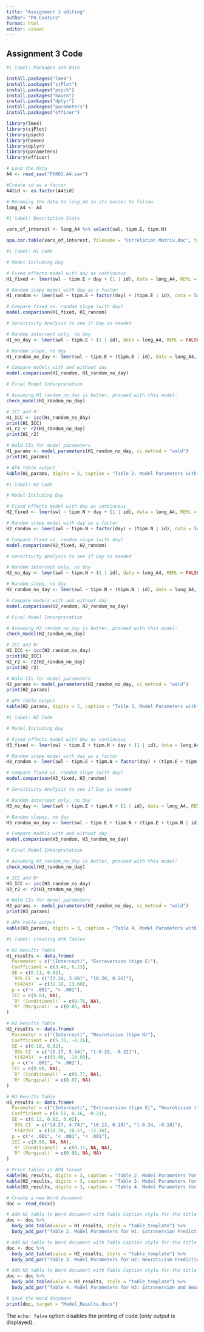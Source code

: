 ```yaml
---
title: "Assignment 3 editing"
author: "PO Couture"
format: html
editor: visual
---
```


## Assignment 3 Code

```r
#| label: Packages and Data

install.packages("lme4")
install.packages("sjPlot")
install.packages("psych")
install.packages("haven")
install.packages("dplyr")
install.packages("parameters")
install.packages("officer")

library(lme4)
library(sjPlot)
library(psych)
library(haven)
library(dplyr)
library(parameters)
library(officer)

# Load the data
A4 <- read_sav("P6003.A4.sav")

#Create id as a factor
A4$id <- as.factor(A4$id)

# Renaming the data to long_A4 so its easier to follow
long_A4 <- A4  
```

```r
#| label: Descriptive Stats

vars_of_interest <- long_A4 %>% select(swl, tipm.E, tipm.N)

apa.cor.table(vars_of_interest, filename = "Correlation Matrix.doc", table.number = 1)

```

```r
#| label: H1 Code

# Model Including Day

# Fixed effects model with day as continuous
H1_fixed <- lmer(swl ~ tipm.E + day + (1 | id), data = long_A4, REML = FALSE)

# Random slope model with day as a factor
H1_random <- lmer(swl ~ tipm.E + factor(day) + (tipm.E | id), data = long_A4, REML = FALSE)

# Compare fixed vs. random slope (with day)
model.comparison(H1_fixed, H1_random)

# Sensitivity Analysis to see if Day is needed

# Random intercept only, no day
H1_no_day <- lmer(swl ~ tipm.E + (1 | id), data = long_A4, REML = FALSE)

# Random slope, no day
H1_random_no_day <- lmer(swl ~ tipm.E + (tipm.E | id), data = long_A4, REML = FALSE)

# Compare models with and without day
model.comparison(H1_random, H1_random_no_day)

# Final Model Interpretation

# Assuming H1_random_no_day is better, proceed with this model:
check_model(H1_random_no_day)

# ICC and R²
H1_ICC <- icc(H1_random_no_day)
print(H1_ICC)
H1_r2 <- r2(H1_random_no_day)
print(H1_r2)

# Wald CIs for model parameters
H1_params <- model_parameters(H1_random_no_day, ci_method = "wald")
print(H1_params)

# APA table output
kable(H1_params, digits = 3, caption = "Table 2. Model Parameters with Wald CIs for H1 (Final Model: No Day)")

```

```r
#| label: H2 Code

# Model Including Day

# Fixed effects model with day as continuous
H2_fixed <- lmer(swl ~ tipm.N + day + (1 | id), data = long_A4, REML = FALSE)

# Random slope model with day as a factor
H2_random <- lmer(swl ~ tipm.N + factor(day) + (tipm.N | id), data = long_A4, REML = FALSE)

# Compare fixed vs. random slope (with day)
model.comparison(H2_fixed, H2_random)

# Sensitivity Analysis to see if Day is needed

# Random intercept only, no day
H2_no_day <- lmer(swl ~ tipm.N + (1 | id), data = long_A4, REML = FALSE)

# Random slope, no day
H2_random_no_day <- lmer(swl ~ tipm.N + (tipm.N | id), data = long_A4, REML = FALSE)

# Compare models with and without day
model.comparison(H2_random, H2_random_no_day)

# Final Model Interpretation

# Assuming H2_random_no_day is better, proceed with this model:
check_model(H2_random_no_day)

# ICC and R²
H2_ICC <- icc(H2_random_no_day)
print(H2_ICC)
H2_r2 <- r2(H2_random_no_day)
print(H2_r2)

# Wald CIs for model parameters
H2_params <- model_parameters(H2_random_no_day, ci_method = "wald")
print(H2_params)

# APA table output
kable(H2_params, digits = 3, caption = "Table 3. Model Parameters with Wald CIs for H2 (Final Model: No Day)")


```

```r
#| label: H3 Code

# Model Including Day

# Fixed effects model with day as continuous
H3_fixed <- lmer(swl ~ tipm.E + tipm.N + day + (1 | id), data = long_A4, REML = FALSE)

# Random slope model with day as a factor
H3_random <- lmer(swl ~ tipm.E + tipm.N + factor(day) + (tipm.E + tipm.N | id), data = long_A4, REML = FALSE)

# Compare fixed vs. random slope (with day)
model.comparison(H3_fixed, H3_random)

# Sensitivity Analysis to see if Day is needed

# Random intercept only, no day
H3_no_day <- lmer(swl ~ tipm.E + tipm.N + (1 | id), data = long_A4, REML = FALSE)

# Random slopes, no day
H3_random_no_day <- lmer(swl ~ tipm.E + tipm.N + (tipm.E + tipm.N | id), data = long_A4, REML = FALSE)

# Compare models with and without day
model.comparison(H3_random, H3_random_no_day)

# Final Model Interpretation

# Assuming H3_random_no_day is better, proceed with this model:
check_model(H3_random_no_day)

# ICC and R²
H3_ICC <- icc(H3_random_no_day)
H3_r2 <- r2(H3_random_no_day)

# Wald CIs for model parameters
H3_params <- model_parameters(H3_random_no_day, ci_method = "wald")
print(H3_params)

# APA table output
kable(H3_params, digits = 3, caption = "Table 4. Model Parameters with Wald CIs for H3 (Final Model: No Day)")


```
```r
#| label: Creating APA Tables

# H1 Results Table
H1_results <- data.frame(
  Parameter = c("(Intercept)", "Extraversion (tipm E)"),
  Coefficient = c(3.46, 0.23),
  SE = c(0.11, 0.02),
  `95% CI` = c("[3.24, 3.68]", "[0.20, 0.26]"),
  `t(4243)` = c(31.18, 13.60),
  p = c("< .001", "< .001"),
  ICC = c(0.84, NA),
  `R² (Conditional)` = c(0.76, NA),
  `R² (Marginal)` = c(0.05, NA)
)

# H2 Results Table
H2_results <- data.frame(
  Parameter = c("(Intercept)", "Neuroticism (tipm N)"),
  Coefficient = c(5.35, -0.26),
  SE = c(0.10, 0.02),
  `95% CI` = c("[5.17, 5.54]", "[-0.29, -0.22]"),
  `t(4243)` = c(55.98, -14.93),
  p = c("< .001", "< .001"),
  ICC = c(0.80, NA),
  `R² (Conditional)` = c(0.77, NA),
  `R² (Marginal)` = c(0.07, NA)
)

# H3 Results Table
H3_results <- data.frame(
  Parameter = c("(Intercept)", "Extraversion (tipm E)", "Neuroticism (tipm N)"),
  Coefficient = c(4.51, 0.16, -0.21),
  SE = c(0.12, 0.02, 0.02),
  `95% CI` = c("[4.27, 4.74]", "[0.13, 0.19]", "[-0.24, -0.18]"),
  `t(4239)` = c(38.20, 10.57, -12.36),
  p = c("< .001", "< .001", "< .001"),
  ICC = c(0.80, NA, NA),
  `R² (Conditional)` = c(0.77, NA, NA),
  `R² (Marginal)` = c(0.08, NA, NA)
)

# Print tables in APA format
kable(H1_results, digits = 3, caption = "Table 2. Model Parameters for H1: Extraversion Predicting Satisfaction with Life (SWL)")
kable(H2_results, digits = 3, caption = "Table 3. Model Parameters for H2: Neuroticism Predicting Satisfaction with Life (SWL)")
kable(H3_results, digits = 3, caption = "Table 4. Model Parameters for H3: Extraversion and Neuroticism Predicting Satisfaction with Life (SWL)")

# Create a new Word document
doc <- read_docx()

# Add H1 table to Word document with Table Caption style for the title
doc <- doc %>%
  body_add_table(value = H1_results, style = "table_template") %>%
  body_add_par("Table 2. Model Parameters for H1: Extraversion Predicting Satisfaction with Life (SWL)", style = "Table Caption")

# Add H2 table to Word document with Table Caption style for the title
doc <- doc %>%
  body_add_table(value = H2_results, style = "table_template") %>%
  body_add_par("Table 3. Model Parameters for H2: Neuroticism Predicting Satisfaction with Life (SWL)", style = "Table Caption")

# Add H3 table to Word document with Table Caption style for the title
doc <- doc %>%
  body_add_table(value = H3_results, style = "table_template") %>%
  body_add_par("Table 4. Model Parameters for H3: Extraversion and Neuroticism Predicting Satisfaction with Life (SWL)", style = "Table Caption")

# Save the Word document
print(doc, target = "Model_Results.docx")

```




The `echo: false` option disables the printing of code (only output is displayed).
